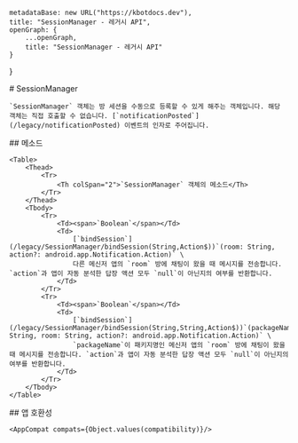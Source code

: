 
    metadataBase: new URL("https://kbotdocs.dev"),
    title: "SessionManager - 레거시 API",
    openGraph: {
        ...openGraph,
        title: "SessionManager - 레거시 API"
    }
}

<Section>
    # SessionManager

    `SessionManager` 객체는 방 세션을 수동으로 등록할 수 있게 해주는 객체입니다. 해당 객체는 직접 호출할 수 없습니다. [`notificationPosted`](/legacy/notificationPosted) 이벤트의 인자로 주어집니다.
</Section>
<Section>
    ## 메소드

    <Table>
        <Thead>
            <Tr>
                <Th colSpan="2">`SessionManager` 객체의 메소드</Th>
            </Tr>
        </Thead>
        <Tbody>
            <Tr>
                <Td><span>`Boolean`</span></Td>
                <Td>
                    [`bindSession`](/legacy/SessionManager/bindSession(String,Action$))`(room: String, action?: android.app.Notification.Action)` \
                    다른 메신저 앱의 `room` 방에 채팅이 왔을 때 메시지를 전송합니다. `action`과 앱이 자동 분석한 답장 액션 모두 `null`이 아닌지의 여부를 반환합니다.
                </Td>
            </Tr>
            <Tr>
                <Td><span>`Boolean`</span></Td>
                <Td>
                    [`bindSession`](/legacy/SessionManager/bindSession(String,String,Action$))`(packageName: String, room: String, action?: android.app.Notification.Action)` \
                    `packageName`이 패키지명인 메신저 앱의 `room` 방에 채팅이 왔을 때 메시지를 전송합니다. `action`과 앱이 자동 분석한 답장 액션 모두 `null`이 아닌지의 여부를 반환합니다.
                </Td>
            </Tr>
        </Tbody>
    </Table>
</Section>
<Section>
    ## 앱 호환성

    <AppCompat compats={Object.values(compatibility)}/>
</Section>